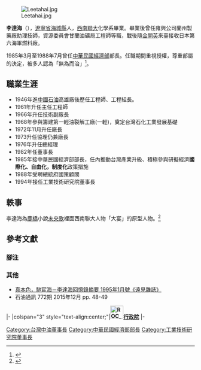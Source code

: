 [[File:Leetahai.jpg|thumb]]

'''李達海'''（{{bd|1919年|3月6日|1994年|11月13日|catIdx=Lee李}}），[[遼寧省|遼寧省]][[海城縣|海城縣]]人，[[西南聯大|西南聯大]]化學系畢業。畢業後曾任雍興公司蘭州製藥廠助理技師，資源委員會甘蘭油礦局工程師等職，戰後隨[[金開英|金開英]]來臺接收日本第六海軍燃料廠。

1985年3月至1988年7月曾任[[中華民國經濟部|中華民國經濟部]]部長。任職期間重視授權，尊重部屬的決定，被多人認為「無為而治」<ref>{{Cite web |url=http://www.gvm.com.tw/Boardcontent_4921.html |title=王建暄，〈一位能授權的智者〉，《遠見雜誌》，1995年2月號 |access-date=2016-12-12 |archive-date=2016-12-20 |archive-url=https://web.archive.org/web/20161220115639/http://www.gvm.com.tw/Boardcontent_4921.html |dead-url=no }}</ref>。

==職業生涯==
*1946年進[[台灣中油|中國石油]]高雄廠後歷任工程師、工程組長。
*1961年升任主任工程師
*1966年升任技術副廠長
*1968年參與籌建第一輕油裂解工廠(一輕)，奠定台灣石化工業發展基礎
*1972年11月升任廠長
*1973升任協理仍兼廠長
*1976年升任總經理
*1982年任董事長
*1985年接中華民國經濟部部長，任內推動台灣產業升級、積極參與研擬經濟'''國際化、自由化，制度化'''政策措施
*1988年受聘總統府國策顧問
*1994年接任工業技術研究院董事長

==軼事==
李達海為[[鹿橋|鹿橋]]小說[[未央歌|未央歌]]裡面西南聯大人物「大宴」的原型人物。<ref>{{Cite web |url=http://tln.nmtl.gov.tw/ch/m2/nmtl_w1_m2_c_4.aspx?id=11441 |title=憶《未央歌》裡的大宴：少年李達海 |access-date=2016-12-14 |archive-date=2019-06-11 |archive-url=https://web.archive.org/web/20190611020241/https://tln.nmtl.gov.tw/ch/m2/nmtl_w1_m2_c_4.aspx?id=11441 |dead-url=no }}</ref>

==參考文獻==
===腳注===
{{reflist}}

===其他===
*[http://www.gvm.com.tw/Boardcontent_4882.html 真本色，馳宦海－李達海回憶錄摘要 1995年1月號《遠見雜誌》] {{Wayback|url=http://www.gvm.com.tw/Boardcontent_4882.html |date=20151011211158 }}
*石油通訊 772期 2015年12月 pp. 48-49

{{start box}}
{{s-gov|roc}}
|-
|colspan="3" style="text-align:center;"|'''[[File:ROC_Executive_Yuan_Logo.svg|35px]][[行政院|行政院]]'''
|-
{{s-before|[[徐立德|徐立德]]}}
{{s-title|[[中華民國經濟部|經濟部部長]]<br><small>第十七任<br>1985年3月20日－1988年7月22日}}
{{s-after|[[陳履安|陳履安]]}}
{{end box}}

[[Category:台灣中油董事長|Category:台灣中油董事長]]
[[Category:中華民國經濟部部長|Category:中華民國經濟部部長]]
[[Category:工業技術研究院董事長|Category:工業技術研究院董事長]]